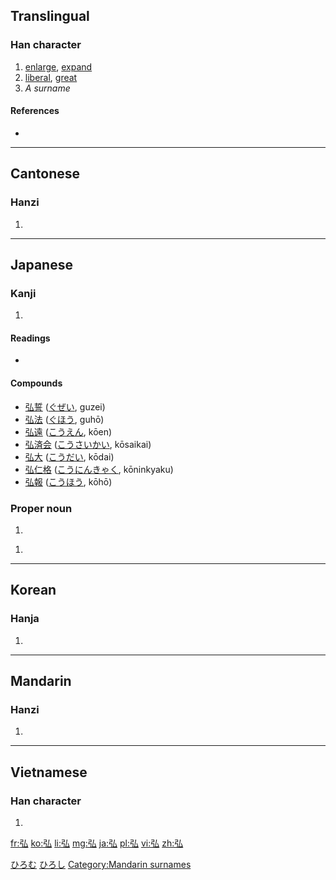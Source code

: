 ==Translingual==

===Han character===
{{Han char|rn=57|rad=弓|as=02|sn=5|four=1223<sub>0</sub>|canj=弓戈 (NI), X弓戈 (XNI)}}

# [[enlarge]], [[expand]]
# [[liberal]], [[great]]
# ''A surname''

====References====
* {{Han ref|kx=0356.170|dkj=09709|dj=0673.020|hdz=20990.150|uh=5F18|ud=24344|bh=A5B0|bd=42416}}

----

==Cantonese==

===Hanzi===
{{yue-hanzi|jyut=|y=wang<sup>4</sup>}}

# {{defn|lang=yue|sort=弓02}}

----

==Japanese==

===Kanji===
{{ja-kanji|grade=|rs=弓02}}

# {{defn|lang=ja|sort=弓02}}

====Readings====
* {{ja-readings|on=[[こう]] (kō), [[ぐ]] (gu)|kun=[[ひろい]] (hiroi), [[ひろめる]] (hiromeru)}}

====Compounds====
* [[弘誓]] ([[ぐぜい]], guzei)
* [[弘法]] ([[ぐほう]], guhō)
* [[弘遠]] ([[こうえん]], kōen)
* [[弘済会]] ([[こうさいかい]], kōsaikai)
* [[弘大]] ([[こうだい]], kōdai)
* [[弘仁格]] ([[こうにんきゃく]], kōninkyaku)
* [[弘報]] ([[こうほう]], kōhō)

===Proper noun===
{{ja-pos|k|proper|hira=ひろし|rom=Hiroshi}}

# {{given name|male|lang=ja}}

{{ja-pos|k|proper|hira=ひろむ|rom=Hiromu}}

# {{given name|male|lang=ja}}

[[Category:Japanese male given names|ひろむ]]
[[Category:Japanese male given names|ひろし]]

----

==Korean==

===Hanja===
{{ko-hanja|hangeul=홍|eumhun=|rv=hong|mr=hong|y=hong}}

# {{defn|lang=ko|sort=弓02}}

----

==Mandarin==

===Hanzi===
{{cmn-hanzi|pin=[[hóng]] ([[hong2]]), [[Hóng]] ([[Hong2]])|wg=hung<sup>2</sup>, Hung<sup>2</sup>}}

# {{defn|lang=cmn|sort=弓02}}

----

==Vietnamese==

===Han character===
{{vi-hantu|[[hoằng]], [[ngoằng]]|rs=弓02}}

# {{defn|lang=vi|sort=弓02}}

[[Category:Mandarin surnames]]

[[fr:弘]]
[[ko:弘]]
[[li:弘]]
[[mg:弘]]
[[ja:弘]]
[[pl:弘]]
[[vi:弘]]
[[zh:弘]]